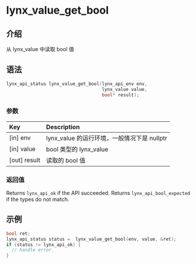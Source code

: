 # lynx_value_get_bool

## 介绍

从 lynx_value 中读取 bool 值

## 语法

```c
lynx_api_status lynx_value_get_bool(lynx_api_env env,
                                    lynx_value value,
                                    bool* result);
```

### 参数

| Key           | Description                                                  |
|:--------------|:-------------------------------------------------------------|
| [in] env      | lynx_value 的运行环境，一般情况下是 nullptr |
| [in] value    | bool 类型的 lynx_value                              |
| [out] result  | 读取的 bool 值                                            |

### 返回值

Returns `lynx_api_ok` if the API succeeded. Returns `lynx_api_bool_expected` if the types do not match.

## 示例

```c
bool ret;
lynx_api_status status =  lynx_value_get_bool(env, value, &ret);
if (status != lynx_api_ok) {
  // handle error.
}
```
